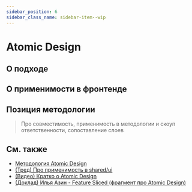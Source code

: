 ```yaml
---
sidebar_position: 6
sidebar_class_name: sidebar-item--wip
---
```



# Atomic Design

<WIP ticket="204" />

## О подходе

## О применимости в фронтенде

## Позиция методологии

> Про совместимость, применимость в методологии и скоуп ответственности, сопоставление слоев

## См. также

- [Методология Atomic Design](https://atomicdesign.bradfrost.com/table-of-contents/)
- [(Тред) Про применимость в shared/ui](https://t.me/feature_sliced/1653)
- [(Видео) Кратко о Atomic Design](https://youtu.be/Yi-A20x2dcA)
- [(Доклад) Илья Азин - Feature Sliced (фрагмент про Atomic Design)](https://youtu.be/SnzPAr_FJ7w?t=587)

